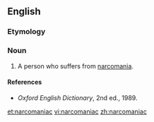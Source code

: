 ==English==
===Etymology===
{{prefix|narco|maniac|lang=en}}

===Noun===
{{en-noun}}

#A person who suffers from [[narcomania]].

====References====
*''Oxford English Dictionary'', 2nd ed., 1989.

[[et:narcomaniac]]
[[vi:narcomaniac]]
[[zh:narcomaniac]]